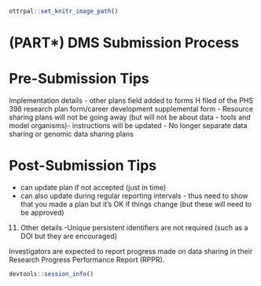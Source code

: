 
```r
ottrpal::set_knitr_image_path()
```


# (PART\*) DMS Submission Process {-}

# Pre-Submission Tips

 Implementation details
- other plans field added to forms H filed of the PHS 398 research plan form/career development supplemental form
- Resource sharing plans will not be going away (but will not be about data - tools and model organisms)- instructions will be updated
- No longer separate data sharing or genomic data sharing plans


# Post-Submission Tips


- can update plan if not accepted (just in time)
- can also update during regular reporting intervals - thus need to show that you made a plan but it's OK if things change (but these will need to be approved)
    
 11. Other details
 -Unique persistent identifiers are not required (such as a DOI but they are encouraged)
  
  Investigators are expected to report progress made on data sharing in their Research Progress Performance Report (RPPR). 
  

 




```r
devtools::session_info()
```
